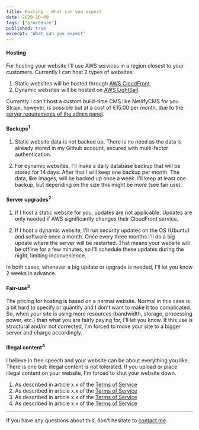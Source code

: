 ```yaml
---
title: Hosting - What can you expect
date: 2020-10-09
tags: ["procedure"]
published: true
excerpt: 'What can you expect'
---
```


#### Hosting

For hosting your website I'll use AWS services in a region closest to your customers. Currently I can host 2 types of websites:

1. Static websites will be hosted through [AWS CloudFront](https://aws.amazon.com/cloudfront/).
2. Dynamic websites will be hosted on [AWS LightSail](https://aws.amazon.com/lightsail/).

Currently I can't host a custom build-time CMS like NetlifyCMS for you. Strapi, however, is possible but at a cost of €15.00 per month, due to the [server requirements of the admin panel](https://strapi.io/documentation/3.0.0-beta.x/deployment/amazon-aws.html#_3-click-on-the-blue-launch-instance-button).

#### Backups<sup>1</sup>

1. Static website data is not backed up. There is no need as the data is already stored in my Github account, secured with multi-factor authentication.

2. For dynamic websites, I'll make a daily database backup that will be stored for 14 days. After that I will keep one backup per month. The data, like images, will be backed up once a week. I'll keep at least one backup, but depending on the size this might be more (see fair use).

#### Server upgrades<sup>2</sup>

1. If I host a static website for you, updates are not applicable. Updates are only needed if AWS significantly changes their CloudFront service.

2. If I host a dynamic website, I'll run security updates on the OS (Ubuntu) and software once a month. Once every three months I'll do a big update where the server will be restarted. That means your website will be offline for a few minutes, so I'll schedule these updates during the night, limiting inconvenience.

In both cases, whenever a big update or upgrade is needed, I'll let you know 2 weeks in advance.

#### Fair-use<sup>3</sup>

The pricing for hosting is based on a normal website. Normal in this case is a bit hard to specify or quantify and I don't want to make it too complicated. So, when your site is using more resources (bandwidth, storage, processing power, etc.) than what you are fairly paying for, I'll let you know. If this use is structural and/or not corrected, I'm forced to move your site to a bigger server and charge accordingly.

#### Illegal content<sup>4</sup>

I believe in free speech and your website can be about everything you like. There is one but: illegal content is not tolerated. If you upload or place illegal content on your website, I'm forced to shut your website down.

1. As described in article x.x of the [Terms of Service](/conditions/tos)
2. As described in article x.x of the [Terms of Service](/conditions/tos)
3. As described in article x.x of the [Terms of Service](/conditions/tos)
4. As described in article x.x of the [Terms of Service](/conditions/tos)

***

If you have any questions about this, don't hesitate to [contact me](/home#Contact).